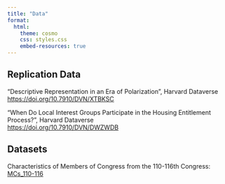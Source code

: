 ```yaml
---
title: "Data"
format:
  html:
    theme: cosmo
    css: styles.css
    embed-resources: true
---
```


## Replication Data

"Descriptive Representation in an Era of Polarization", Harvard Dataverse\
<a href="https://doi.org/10.7910/DVN/XTBKSC" target="_blank">https://doi.org/10.7910/DVN/XTBKSC</a>

"When Do Local Interest Groups Participate in the Housing Entitlement Process?", Harvard Dataverse\
<a href="https://doi.org/10.7910/DVN/DWZWDB" target="_blank">https://doi.org/10.7910/DVN/DWZWDB</a>

## Datasets

Characteristics of Members of Congress from the 110-116th Congress: <a href="https://github.com/a-weissman/MCs_110-116" target="_blank">MCs_110-116</a>
